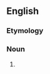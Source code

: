 ==English==

===Etymology===
{{suffix|en|tweek|er}}

===Noun===
{{en-noun}}

# {{misspelling of|en|tweaker}}